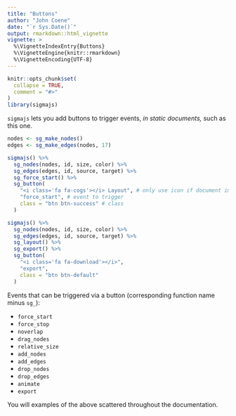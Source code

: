 ```yaml
---
title: "Buttons"
author: "John Coene"
date: "`r Sys.Date()`"
output: rmarkdown::html_vignette
vignette: >
  %\VignetteIndexEntry{Buttons}
  %\VignetteEngine{knitr::rmarkdown}
  %\VignetteEncoding{UTF-8}
---
```


```r
knitr::opts_chunk$set(
  collapse = TRUE,
  comment = "#>"
)
library(sigmajs)
```

`sigmajs` lets you add buttons to trigger events, *in static documents,* such as this one.

```r
nodes <- sg_make_nodes() 
edges <- sg_make_edges(nodes, 17)

sigmajs() %>% 
  sg_nodes(nodes, id, size, color) %>% 
  sg_edges(edges, id, source, target) %>% 
  sg_force_start() %>% 
  sg_button(
    "<i class='fa fa-cogs'></i> Layout", # only use icon if document imports fontawesome
    "force_start", # event to trigger
    class = "btn btn-success" # class
  )
```

```r
sigmajs() %>% 
  sg_nodes(nodes, id, size, color) %>% 
  sg_edges(edges, id, source, target) %>% 
  sg_layout() %>% 
  sg_export() %>% 
  sg_button(
    "<i class='fa fa-download'></i>", 
    "export", 
    class = "btn btn-default"
  )
```

Events that can be triggered via a button (corresponding function name minus `sg_`):

* `force_start`
* `force_stop`
* `noverlap`
* `drag_nodes`
* `relative_size`
* `add_nodes`
* `add_edges`
* `drop_nodes`
* `drop_edges`
* `animate`
* `export`

You will examples of the above scattered throughout the documentation.